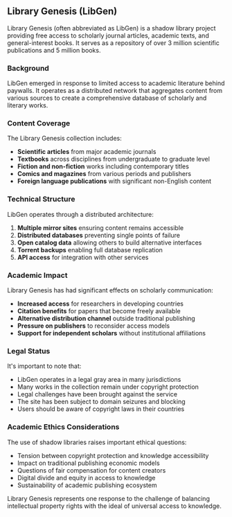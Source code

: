## Library Genesis (LibGen)

Library Genesis (often abbreviated as LibGen) is a shadow library project providing free access to scholarly journal articles, academic texts, and general-interest books. It serves as a repository of over 3 million scientific publications and 5 million books.

### Background

LibGen emerged in response to limited access to academic literature behind paywalls. It operates as a distributed network that aggregates content from various sources to create a comprehensive database of scholarly and literary works.

### Content Coverage

The Library Genesis collection includes:

- **Scientific articles** from major academic journals
- **Textbooks** across disciplines from undergraduate to graduate level
- **Fiction and non-fiction** works including contemporary titles
- **Comics and magazines** from various periods and publishers
- **Foreign language publications** with significant non-English content

### Technical Structure

LibGen operates through a distributed architecture:

1. **Multiple mirror sites** ensuring content remains accessible
2. **Distributed databases** preventing single points of failure
3. **Open catalog data** allowing others to build alternative interfaces
4. **Torrent backups** enabling full database replication
5. **API access** for integration with other services

### Academic Impact

Library Genesis has had significant effects on scholarly communication:

- **Increased access** for researchers in developing countries
- **Citation benefits** for papers that become freely available
- **Alternative distribution channel** outside traditional publishing
- **Pressure on publishers** to reconsider access models
- **Support for independent scholars** without institutional affiliations

### Legal Status

It's important to note that:

- LibGen operates in a legal gray area in many jurisdictions
- Many works in the collection remain under copyright protection
- Legal challenges have been brought against the service
- The site has been subject to domain seizures and blocking
- Users should be aware of copyright laws in their countries

### Academic Ethics Considerations

The use of shadow libraries raises important ethical questions:

- Tension between copyright protection and knowledge accessibility
- Impact on traditional publishing economic models
- Questions of fair compensation for content creators
- Digital divide and equity in access to knowledge
- Sustainability of academic publishing ecosystem

Library Genesis represents one response to the challenge of balancing intellectual property rights with the ideal of universal access to knowledge.
